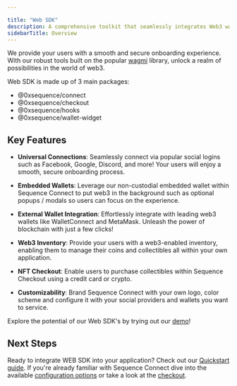 ---

title: "Web SDK"
description: A comprehensive toolkit that seamlessly integrates Web3 wallets into applications.
sidebarTitle: Overview
---

We provide your users with a smooth and secure onboarding experience. With our robust tools built on the popular [wagmi](https://wagmi.sh/) library, unlock a realm of possibilities in the world of web3.

Web SDK is made up of 3 main packages:

- @0xsequence/connect
- @0xsequence/checkout
- @0xsequence/hooks
- @0xsequence/wallet-widget

## Key Features

- **Universal Connections**: Seamlessly connect via popular social logins such as Facebook, Google, Discord, and more! Your users will enjoy a smooth, secure onboarding process.

- **Embedded Wallets**: Leverage our non-custodial embedded wallet within Sequence Connect to put web3 in the background such as optional popups / modals so users can focus on the experience.

- **External Wallet Integration**: Effortlessly integrate with leading web3 wallets like WalletConnect and MetaMask. Unleash the power of blockchain with just a few clicks!

- **Web3 Inventory**: Provide your users with a web3-enabled inventory, enabling them to manage their coins and collectibles all within your own application.

- **NFT Checkout**: Enable users to purchase collectibles within Sequence Checkout using a credit card or crypto.

- **Customizability**: Brand Sequence Connect with your own logo, color scheme and configure it with your social providers and wallets you want to service.

Explore the potential of our Web SDK's by trying out our [demo](https://0xsequence.github.io/web-sdk/)!

## Next Steps

Ready to integrate WEB SDK into your application? Check out our [Quickstart guide](/sdk/web/getting-started). If you're already familiar with Sequence Connect dive into the available [configuration options](/sdk/web/custom-configuration) or take a look at the [checkout](/sdk/web/guides/checkout).